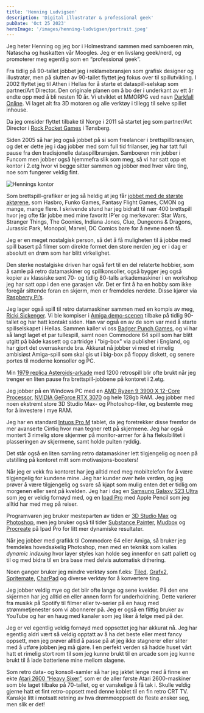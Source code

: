 ```yaml
---
title: 'Henning Ludvigsen'
description: 'Digital illustratør & professional geek'
pubDate: 'Oct 25 2023'
heroImage: '/images/henning-ludvigsen/portrait.jpeg'
---
```








<Question1/>

Jeg heter Henning og jeg bor i Holmestrand sammen med samboeren min, Natascha og huskatten vår Moogles.
Jeg er en livslang geek/nerd, og promoterer meg egentlig som en “professional geek”.

Fra tidlig på 90-tallet jobbet jeg i reklamebransjen som grafisk designer og illustratør,
men på slutten av 90-tallet flyttet jeg fokus over til spillutvikling.
I 2002 flyttet jeg til Athen i Hellas for å starte et dataspill-selskap som partner/Art Director.
Den originale planen om å bo der i underkant av ett år endte opp med å bli nesten 10 år.
Vi utviklet et MMORPG ved navn [Darkfall Online](http://www.darkfallonline.com/).
Vi laget alt fra 3D motoren og alle verktøy i tillegg til selve spillet inhouse.

Da jeg omsider flyttet tilbake til Norge i 2011 så startet jeg som partner/Art Director i [Rock Pocket Games](https://rockpocket.games/) i Tønsberg.

Siden 2005 så har jeg også jobbet på si som freelancer i brettspillbransjen, og det er dette jeg i dag jobber med som full tid frilanser,
jeg har tatt full pause fra den tradisjonelle dataspillbransjen. Samboeren min jobber i Funcom men jobber også hjemmefra slik som meg,
så vi har satt opp et kontor i 2.etg hvor vi begge sitter sammen og jobber med hver våre ting, noe som fungerer veldig fint.

<img src="/images/henning-ludvigsen/henning-kontor.jpeg" alt="Hennings kontor" />

Som brettspill-grafiker er jeg så heldig at jeg får [jobbet med de største aktørene](https://www.henningludvigsen.com/index.php/gallery-portfolio/), som Hasbro, Funko Games, Fantasy Flight Games,
CMON og mange, mange flere. I skrivende stund har jeg bidratt til nær 400 brettspill hvor jeg ofte får jobbe med mine favoritt
IP’er og merkevarer: Star Wars, Stranger Things, The Goonies, Indiana Jones, Clue, Dungeons & Dragons, Jurassic Park, Monopol, Marvel,
DC Comics bare for å nevne noen få.

Jeg er en meget nostalgisk person, så det å få muligheten til å jobbe med spill basert på filmer som
direkte formet den store nerden jeg er i dag er absolutt en drøm som har blitt virkelighet.

Den sterke nostalgiske driven har også ført til en del relaterte hobbier, som å samle på retro datamaskiner og spillkonsoller,
også bygger jeg også kopier av klassiske sent 70- og tidlig 80-talls arkademaskiner i en workshop jeg har satt opp i den ene garasjen vår.
Det er fint å ha en hobby som ikke foregår sittende foran en skjerm, men er fremdeles nerdete.
Disse kjører via [Raspberry Pi’s](https://www.raspberrypi.org/).

Jeg lager også spill til retro datamaskiner sammen med en kompis av meg, [Ricki Sickenger](https://www.sickenger.com/). Vi ble
kompiser i [Amiga demo-scenen](http://www.amigaforever.com/demoscene/) tilbake på tidlig 90-tallet og har hatt kontakt siden.
Han var også en av de som var med å starte spillselskapet i Hellas.
Sammen kaller vi oss [Badger Punch Games](https://www.badgerpunch.com/), og vi har så langt laget et par tullespill, samt noen Commodore 64 spill som har blitt
utgitt på både kassett og cartridge i "big-box" via publisher i England, og har gjort det overraskende bra.
Akkurat nå jobber vi med et rimelig ambisiøst Amiga-spill som skal gis ut i big-box på floppy diskett, og senere portes til moderne konsoller og PC.

Min [1979 replica Asteroids-arkade](https://www.henningludvigsen.com/index.php/2022/09/10/building-a-1979-asteroids-arcade-replica/) med 1200 retrospill
blir ofte brukt når jeg trenger en liten pause fra brettspill-jobbene på kontoret i 2.etg.

<Question2/>

Jeg jobber på en Windows PC med en [AMD Ryzen 9 3900 X 12-Core Processor](https://www.tek.no/test/i/P9EW3R/amd-ryzen-9-3900x-og-ryzen-7-3700x),
[NVIDIA GeForce RTX 3070](https://www.nvidia.com/nb-no/geforce/graphics-cards/30-series/rtx-3070-3070ti/) og hele 128gb RAM.
Jeg jobber med noen ekstremt store 3D Studio Max- og Photoshop-filer, og bestemte meg for å investere i mye RAM.

Jeg har en standard [Intuos Pro M](https://www.wacom.com/en-us/products/pen-tablets/wacom-intuos-pro) tablet, da jeg foretrekker disse fremfor de mer
avanserte Cintiq hvor man tegner rett på skjermene. Jeg har også montert 3 rimelig store skjermer på monitor-armer for å ha fleksibilitet i plasseringen av skjermene, samt holde pulten ryddig.

Det står også en liten samling retro datamaskiner lett tilgjengelig og noen på utstilling på kontoret mitt som motivasjons-boosters!

Når jeg er vekk fra kontoret har jeg alltid med meg mobiltelefon for å være tilgjengelig for kundene mine.
Jeg har kunder over hele verden, og jeg prøver å være tilgjengelig og svare så kjapt som mulig enten det er
tidlig om morgenen eller sent på kvelden. Jeg har i dag en [Samsung Galaxy S23 Ultra](https://www.samsung.com/us/smartphones/galaxy-s23-ultra/) som jeg er veldig fornøyd med,
og en [Ipad Pro](https://www.apple.com/ipad-pro/) med Apple Pencil som jeg alltid har med meg på reiser.

<Question3/>

Programvaren jeg bruker mesteparten av tiden er [3D Studio Max](https://www.autodesk.com/products/3ds-max/overview) og [Photoshop](https://www.adobe.com/products/photoshop.html),
men jeg bruker også til tider [Substance Painter](https://store.steampowered.com/app/2199970/Substance_3D_Painter_2023/), [Mudbox](https://www.autodesk.com/products/mudbox/overview) og
[Procreate](https://procreate.com/) på Ipad Pro for litt mer dynamiske resultater.

Når jeg jobber med grafikk til Commodore 64 eller Amiga,
så bruker jeg fremdeles hovedsakelig Photoshop, men med en teknikk som kalles <em>dynamic indexing</em> hvor layer styles kan holde
seg innenfor en satt pallett og til og med bidra til en bra base med delvis automatisk dithering.

Noen ganger bruker jeg mindre verktøy som f.eks: [Tiled](https://www.mapeditor.org/), [Grafx2](http://grafx2.chez.com/), [Spritemate](https://www.spritemate.com/),
[CharPad](https://subchristsoftware.itch.io/charpad-c64-free) og diverse verktøy for å konvertere ting.

Jeg jobber veldig mye og det blir ofte lange og sene kvelder. På den ene skjermen har jeg alltid en eller annen form for underholdning.
Dette varierer fra musikk på Spotify til filmer eller tv-serier på en haug med strømmetjenester som vi abonnerer på. Jeg er også en flittig bruker
av YouTube og har en haug med kanaler som jeg liker å følge med på der.

<Question4/>

Jeg er vel egentlig veldig fornøyd med oppsettet jeg har akkurat nå. Jeg har egentlig aldri vært så veldig opptatt av å ha det beste eller mest fancy oppsett,
men jeg prøver alltid å passe på at jeg ikke stagnerer eller sliter med å utføre jobben jeg må gjøre.
I en perfekt verden så hadde huset vårt hatt et rimelig stort rom til som jeg kunne brukt til en arcade som jeg kunne brukt til å lade batteriene mine mellom slagene.

Som retro data- og konsoll-samler så har jeg jaktet lenge med å finne en ekte [Atari 2600 “Heavy Sixer”](https://www.retrogamescollector.com/how-to-tell-an-atari-cx2600-heavy-sixer-from-a-light-sixer/),
som er de aller første Atari 2600-maskiner som ble laget tilbake på 70-tallet, og er vanskelige å få tak i. Skulle veldig gjerne hatt et fint retro-oppsett med denne koblet til en fin retro CRT TV.
Kanskje litt i motsatt retning av hva drømmeoppsett de fleste ønsker seg, men slik er det!